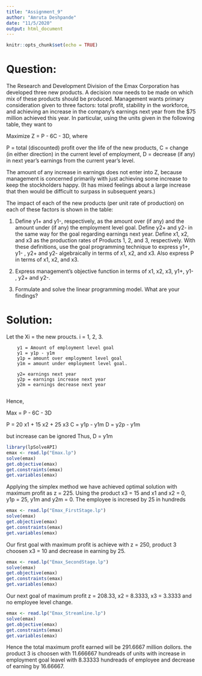 ---
title: "Assignment_9"
author: "Amruta Deshpande"
date: "11/5/2020"
output: html_document
---

```{r setup, include=FALSE}
knitr::opts_chunk$set(echo = TRUE)
```
# Question:

The Research and Development Division of the Emax Corporation has developed three new products. A decision now needs to be made on which mix of these products should be produced. Management wants primary consideration given to three factors: total profit, stability in the workforce, and achieving an increase in the company’s earnings next year from the $75 million achieved this year. In particular, using the units given in the following table, they want to

Maximize Z = P - 6C - 3D, where 

P = total (discounted) profit over the life of the new products,
C = change (in either direction) in the current level of employment,
D = decrease (if any) in next year’s earnings from the current year’s level.

The amount of any increase in earnings does not enter into Z, because management is concerned primarily with just achieving some increase to keep the stockholders happy. (It has mixed feelings about a large increase that then would be difficult to surpass in subsequent years.)

The impact of each of the new products (per unit rate of production) on each of these factors is shown in the table:
 

1)	Define y1+ and y1-, respectively, as the amount over (if any) and the amount under (if any) the employment level goal. Define y2+ and y2- in the same way for the goal regarding earnings next year. Define x1, x2, and x3 as the production rates of Products 1, 2, and 3, respectively. With these definitions, use the goal programming technique to express y1+, y1- , y2+ and y2-  algebraically in terms of x1, x2, and x3. Also express P in terms of x1, x2, and x3.

2)	Express management’s objective function in terms of x1, x2, x3, y1+, y1- , y2+ and y2-.

3)	Formulate and solve the linear programming model. What are your findings?


# Solution:

Let the Xi = the new proucts.
        i = 1, 2, 3.
        
        y1 = Amount of employment level goal
        y1 = y1p - y1m
        y1p = amount over employment level goal
        y1m = amount under employment level goal.
        
        y2= earnings next year
        y2p = earnings increase next year
        y2m = earnings decrease next year
        
Hence,

Max = P - 6C - 3D

P = 20 x1 + 15 x2 + 25 x3
C = y1p - y1m
D = y2p - y1m

but increase can be ignored 
Thus, 
D = y1m



```{r}

library(lpSolveAPI)
emax <- read.lp("Emax.lp")
solve(emax)
get.objective(emax)
get.constraints(emax)
get.variables(emax)

```

Applying the simplex method we have achieved optimal solution with maximum profit as z = 225. Using the product x3 = 15 and x1 and x2 = 0, y1p = 25, y1m and y2m = 0. The employee is incresed by 25 in hundreds

```{r}

emax <- read.lp("Emax_FirstStage.lp")
solve(emax)
get.objective(emax)
get.constraints(emax)
get.variables(emax)

```

Our first goal with maximum profit is achieve with z = 250, product 3 choosen x3 = 10 and decrease in earning by 25.

```{r}

emax <- read.lp("Emax_SecondStage.lp")
solve(emax)
get.objective(emax)
get.constraints(emax)
get.variables(emax)

```
Our next goal of maximum profit z = 208.33, x2 = 8.3333, x3 = 3.3333 and no employee level change. 

```{r}

emax <- read.lp("Emax_Streamline.lp")
solve(emax)
get.objective(emax)
get.constraints(emax)
get.variables(emax)

```

Hence the total maximum profit earned will be 291.6667 million dollors. the product 3 is choosen with 11.666667 hundreads of units with increase in employment goal leavel with 8.33333 hundreads of employee and decrease of earning by 16.66667. 
